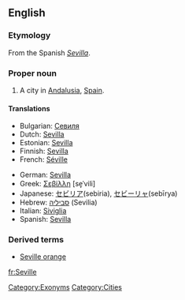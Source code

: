 ==English==

===Etymology===
From the Spanish ''[[Sevilla]]''.

===Proper noun===
{{en-proper noun}}

# A city in [[Andalusia]], [[Spain]].

====Translations====
{{top}}
*Bulgarian: [[Севиля]]
*Dutch: [[Sevilla]] {{n}}
*Estonian: [[Sevilla]]
*Finnish: [[Sevilla]]
*French: [[Séville]]
{{mid}}
*German: [[Sevilla]]
*Greek: [[Σεβίλλη]] [se̞ˈvili] {{f}}
*Japanese: [[セビリア]](sebiria), [[セビーリャ]](sebīrya)
*Hebrew: [[סביליה]] (Sevilia)
*Italian: [[Siviglia]] {{f}}
*Spanish: [[Sevilla]]
{{bottom}}

===Derived terms===
*[[Seville orange]]

[[Category:Exonyms]]
[[Category:Cities]]

[[fr:Seville]]